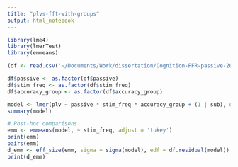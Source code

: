 ```yaml
---
title: "plvs-fft-with-groups"
output: html_notebook
---
```

```r
library(lme4)
library(lmerTest)
library(emmeans)
```


```r
(df <- read.csv('~/Documents/Work/dissertation/Cognition-FFR-passive-2025/analysis/plvs.csv'))
```

```r
df$passive <- as.factor(df$passive)
df$stim_freq <- as.factor(df$stim_freq)
df$accuracy_group <- as.factor(df$accuracy_group)
```

```r
model <- lmer(plv ~ passive * stim_freq * accuracy_group + (1 | sub), data = df)
summary(model)
```

```r
# Post-hoc comparisons
emm <- emmeans(model, ~ stim_freq, adjust = 'tukey')
print(emm)
pairs(emm)
d_emm <- eff_size(emm, sigma = sigma(model), edf = df.residual(model))
print(d_emm)
```


